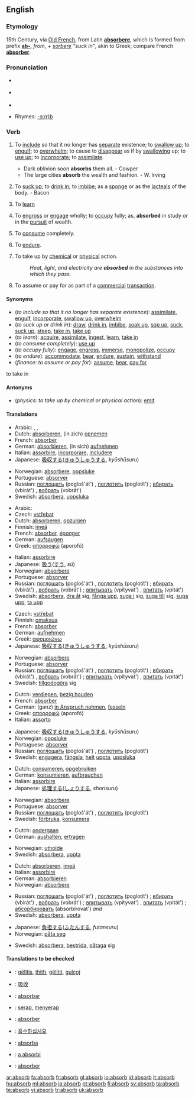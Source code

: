 ==English==

===Etymology===
15th Century, via [[Old French]], from Latin '''[[absorbere]]''', which is formed from prefix '''[[ab-]]''', ''from'', + ''[[sorbere]]'' ''"suck in"'', akin to Greek; compare French '''[[absorber]]'''.

===Pronunciation===
* {{a|[[RP]]}} {{IPA|/əbˈzɔːb/; /əbˈsɔːb/}}
* {{a|US}} {{IPA|/æbˈzɔːrb/; /æbˈsɔːrb/}}
*{{audio|en-us-absorb.ogg|Audio (US)}}

*Rhymes: [[Rhymes:English:-ɔː(r)b|-ɔː(r)b]]

===Verb===
{{en-verb}}

# {{transitive}} To [[include]] so that it no longer has [[separate]] existence; to [[swallow up]]; to [[engulf]]; to [[overwhelm]]; to cause to [[disappear]] as if by [[swallowing]] up; to [[use up]]; to [[incorporate]]; to [[assimilate]].
#* Dark oblivion soon '''absorbs''' them all. - Cowper
#* The large cities '''absorb''' the wealth and fashion. - W. Irving
# {{transitive}} To [[suck up]]; to [[drink in]]; to [[imbibe]]; as a [[sponge]] or as the [[lacteals]] of the body. - Bacon
# {{transitive}} To [[learn]]
# {{transitive}} To [[engross]] or [[engage]] wholly; to [[occupy]] fully; as, '''absorbed''' in study or in the [[pursuit]] of wealth.
# {{transitive}} To [[consume]] completely.
# {{transitive}} To [[endure]].
# {{transitive}} {{physics}} To take up by [[chemical]] or [[physical]] action.
#: ''Heat, light, and electricity are '''absorbed''' in the substances into which they pass.''
# {{transitive}} {{finance}} To assume or pay for as part of a [[commercial]] [[transaction]].

====Synonyms====
*(''to include so that it no longer has separate existence''): [[assimilate]], [[engulf]], [[incorporate]], [[swallow up]], [[overwhelm]]
*(''to suck up or drink in''): [[draw]], [[drink in]], [[imbibe]], [[soak up]], [[sop up]], [[suck]], [[suck up]], [[steep]], [[take in]], [[take up]]
*(''to learn''): [[acquire]], [[assimilate]], [[ingest]], [[learn]], [[take in]]
*(''to consume completely''): [[use up]]
*(''to occupy fully''): [[engage]], [[engross]], [[immerse]], [[monopolize]], [[occupy]]
*(''to endure''): [[accommodate]], [[bear]], [[endure]], [[sustain]], [[withstand]]
*(''finance: to assume or pay for''): [[assume]], [[bear]], [[pay for]]
to take in

====Antonyms====
*(''physics: to take up by chemical or physical action''): [[emit]]

====Translations====
{{trans-top|to include so that it no longer has separate existence (1)}}
*Arabic: {{ARchar|[[يحتمل]]}}, {{ARchar|[[يستوعب]]}}, {{ARchar|[[يسع]]}}
*Dutch: [[absorberen]], (in zich) [[opnemen]]
*French: [[absorber]]
*German: [[absorbieren]], (in sich) [[aufnehmen]]
*Italian: [[assorbire]], [[incorporare]], [[includere]]
*Japanese: [[吸収する]]([[きゅうしゅう]]する, ''kyūshūsuru'')
{{trans-mid}}
*Norwegian: [[absorbere]], [[oppsluke]]
*Portuguese: [[absorver]]
*Russian: [[поглощать]] (pogloš'át') {{impf}}, [[поглотить]] (poglotít') {{pf}}; [[вбирать]] (vbirát') {{impf}}, [[вобрать]] (vobrát') {{pf}}
*Swedish: [[absorbera]], [[uppsluka]]
{{trans-bottom}}

{{trans-top|to suck up or drink in (2)}}
*Arabic: {{ARchar|[[يمتص]]}}
*Czech: [[vstřebat]]
*Dutch: [[absorberen]], [[opzuigen]]
*Finnish: [[imeä]]
*French: [[absorber]], [[éponger]]
*German: [[aufsaugen]]
*Greek: [[απορροφώ]] (aporofó)
{{trans-mid}}
*Italian: [[assorbire]]
*Japanese: [[吸う]]([[すう]], ''sū'')
*Norwegian: [[absorbere]]
*Portuguese: [[absorver]]
*Russian: [[поглощать]] (pogloš'át') {{impf}}, [[поглотить]] (poglotít') {{pf}}; [[вбирать]] (vbirát') {{impf}}, [[вобрать]] (vobrát') {{pf}}; [[впитывать]] (vpítyvat') {{impf}}, [[впитать]] (vpitát') {{pf}}
*Swedish: [[absorbera]], [[dra åt]] sig, [[fånga upp]], [[suga i]] sig, [[suga till]] sig, [[suga upp]], [[ta upp]]
{{trans-bottom}}

{{trans-top|to learn (3)}}
*Czech: [[vstřebat]]
*Finnish: [[omaksua]]
*French: [[absorber]]
*German: [[aufnehmen]]
*Greek: [[αφομοιώνω]]
*Japanese: [[吸収する]]([[きゅうしゅう]]する, ''kyūshūsuru'')
{{trans-mid}}
*Norwegian: [[absorbere]]
*Portuguese: [[absorver]]
*Russian: [[поглощать]] (pogloš'át') {{impf}}, [[поглотить]] (poglotít') {{pf}}; [[вбирать]] (vbirát') {{impf}}, [[вобрать]] (vobrát') {{pf}}; [[впитывать]] (vpítyvat') {{impf}}, [[впитать]] (vpitát') {{pf}}
*Swedish: [[tillgodogöra]] sig
{{trans-bottom}}

{{trans-top|to occupy fully (4)}}
*Dutch: [[verdiepen]], [[bezig houden]]
*French: [[absorber]]
*German: (ganz) [[in Anspruch nehmen]], [[fesseln]]
*Greek: [[απορροφώ]] (aporofó)
*Italian: [[assorto]]
{{trans-mid}}
*Japanese: [[吸収する]]([[きゅうしゅう]]する, ''kyūshūsuru'')
*Norwegian: [[oppsluke]]
*Portuguese: [[absorver]]
*Russian: [[поглощать]] (pogloš'át') {{impf}}, [[поглотить]] (poglotít') {{pf}}
*Swedish: [[engagera]], [[fängsla]], [[helt]] [[uppta]], [[uppsluka]]
{{trans-bottom}}

{{trans-top|to consume completely (5)}}
*Dutch: [[consumeren]], [[opgebruiken]]
*German: [[konsumieren]], [[aufbrauchen]]
*Italian: [[assorbire]]
*Japanese: [[処理する]]([[しょり]]する, ''shorisuru'')
{{trans-mid}}
*Norwegian: [[absorbere]]
*Portuguese: [[absorver]]
*Russian: [[поглощать]] (pogloš'át') {{impf}}, [[поглотить]] (poglotít') {{pf}}
*Swedish: [[förbruka]], [[konsumera]]
{{trans-bottom}}

{{trans-top|to endure (6)}}
*Dutch: [[ondergaan]]
*German: [[aushalten]], [[ertragen]]
{{trans-mid}}
*Norwegian: [[utholde]]
*Swedish: [[absorbera]], [[uppta]]
{{trans-bottom}}

{{trans-top|physics: to take up by chemical or physical action (7)}}
*Dutch: [[absorberen]], [[imeä]]
*Italian: [[assorbire]] 
*German: [[absorbieren]]
*Norwegian: [[absorbere]]
{{trans-mid}}
*Russian: [[поглощать]] (pogloš'át') {{impf}}, [[поглотить]] (poglotít') {{pf}}; [[вбирать]] (vbirát') {{impf}}, [[вобрать]] (vobrát') {{pf}}; [[впитывать]] (vpítyvat') {{impf}}, [[впитать]] (vpitát') {{pf}}; [[абсорбировать]] (absorbírovat') {{impf}} ''and'' {{pf}}
*Swedish: [[absorbera]], [[uppta]]
{{trans-bottom}}

{{trans-top|finance: to assume or pay for (8)}}
*Japanese: [[負担する]]([[ふたん]]する, ''futansuru'')
*Norwegian: [[påta seg]]
{{trans-mid}}
*Swedish: [[absorbera]], [[bestrida]], [[påtaga]] sig
{{trans-bottom}}

====Translations to be checked====
{{checktrans}}
*{{ttbc|Albanian}}: [[gëlltis]], [[thith]], [[gëlltit]], [[gulçoj]]
*{{ttbc|Chinese}}: [[吸收]]
*{{ttbc|Ido}}: [[absorbar]]
*{{ttbc|Indonesian}}: [[serap]], [[serap|menyerap]]
*{{ttbc|Interlingua}}: [[absorber]]
*{{ttbc|Korean}}: [[흡수하십시요]]
*{{ttbc|Novial}}: [[absorba]]
*{{ttbc|Romanian}}: [[a absorbi]]
*{{ttbc|Spanish}}: [[absorber]]

[[ar:absorb]]
[[fa:absorb]]
[[fr:absorb]]
[[gl:absorb]]
[[io:absorb]]
[[id:absorb]]
[[it:absorb]]
[[hu:absorb]]
[[ml:absorb]]
[[ja:absorb]]
[[pt:absorb]]
[[fi:absorb]]
[[sv:absorb]]
[[ta:absorb]]
[[te:absorb]]
[[vi:absorb]]
[[tr:absorb]]
[[uk:absorb]]